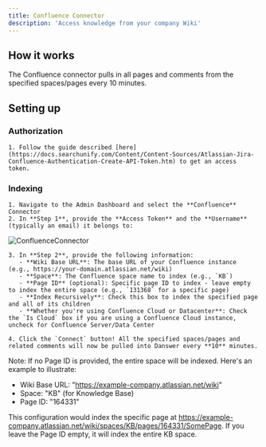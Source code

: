 ```yaml
---
title: Confluence Connector
description: 'Access knowledge from your company Wiki'
---
```


## How it works
The Confluence connector pulls in all pages and comments from the specified spaces/pages every 10 minutes.

## Setting up
### Authorization
    1. Follow the guide described [here](https://docs.searchunify.com/Content/Content-Sources/Atlassian-Jira-Confluence-Authentication-Create-API-Token.htm) to get an access token.

### Indexing
    1. Navigate to the Admin Dashboard and select the **Confluence** Connector
    2. In **Step 1**, provide the **Access Token** and the **Username** (typically an email) it belongs to:

![ConfluenceConnector](/images/connectors/confluence/ConfluenceAuth.png)

    3. In **Step 2**, provide the following information:
       - **Wiki Base URL**: The base URL of your Confluence instance (e.g., https://your-domain.atlassian.net/wiki)
       - **Space**: The Confluence space name to index (e.g., `KB`)
       - **Page ID** (optional): Specific page ID to index - leave empty to index the entire space (e.g., `131368` for a specific page)
       - **Index Recursively**: Check this box to index the specified page and all of its children
       - **Whether you're using Confluence Cloud or Datacenter**: Check the `Is Cloud` box if you are using a Confluence Cloud instance, uncheck for Confluence Server/Data Center

    4. Click the `Connect` button! All the specified spaces/pages and related comments will now be pulled into Danswer every **10** minutes.

Note: If no Page ID is provided, the entire space will be indexed. Here's an example to illustrate:
- Wiki Base URL: "https://example-company.atlassian.net/wiki"
- Space: "KB" (for Knowledge Base)
- Page ID: "164331"

This configuration would index the specific page at https://example-company.atlassian.net/wiki/spaces/KB/pages/164331/SomePage. If you leave the Page ID empty, it will index the entire KB space.